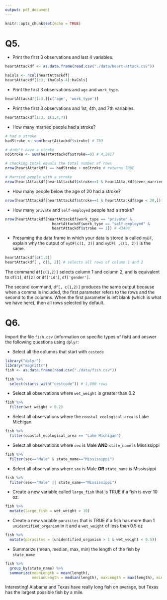 ```yaml
---
output: pdf_document
---
```


```r
knitr::opts_chunk$set(echo = TRUE)
```

# Q5.
- Print the first 3 observations and last 4 variables.
```r
heartAttackdf <- as.data.frame(read.csv("./data/heart-attack.csv"))

haCols <- ncol(heartAttackdf)
heartAttackdf[1:3, (haCols-4):haCols]
```

- Print the first 3 observations and `age` and `work_type`.
```r
heartAttackdf[1:3,][c('age', 'work_type')]
```

- Print the first 3 observations and 1st, 4th, and 7th variables.
```r
heartAttackdf[1:3, c(1,4,7)]
```

- How many married people had a stroke?
```r
# had a stroke
hadStroke <- sum(heartAttackdf$stroke) # 783

# didn't have a stroke
noStroke <- sum(heartAttackdf$stroke==0) # 4,2617

# checking total equals the total number of rows
nrow(heartAttackdf) == hadStroke + noStroke # returns TRUE

# Married people with a stroke
nrow(heartAttackdf[heartAttackdf$stroke==1 & heartAttackdf$ever_married=="Yes",]) # 703
```

- How many people below the age of 20 had a stroke?
```r
nrow(heartAttackdf[heartAttackdf$stroke==1 & heartAttackdf$age < 20,]) # 2
```

- How many `private` and `self-employed` people had a stroke?
```r
nrow(heartAttackdf[heartAttackdf$work_type == "private" & 
                     heartAttackdf$work_type == "self-employed" & 
                     heartAttackdf$stroke == 1]) # 43400
```

- Presuming the data frame in which your data is stored is called `myDF`, explain why the output of `myDF[c(1, 2)]` and `myDF[ ,c(1, 2)]` is the same.
```r
heartAttackdf[c(1,2)] 
heartAttackdf[ , c(1, 2)] # selects all rows of column 1 and 2
```
The command `df[c(1,2)]` selects column 1 and column 2, and is equivalent to `df[1]`, `df[2]` or `df['id']`, `df['gender']`. 

The second command, `df[, c(1,2)]` produces the same output because when a comma is included, the first parameter refers to the rows and the second to the columns. When the first parameter is left blank (which is what we have here), then all rows selected by default.

\newpage
# Q6.
Import the file `fish.csv` (information on specific types of fish) and answer the following questions using `dplyr`:

- Select all the columns that start with `cestode`
```r
library("dplyr")
library("magrittr")
fish <- as.data.frame(read.csv("./data/fish.csv"))

fish %>%
  select(starts_with("cestcode")) # 1,800 rows  
```

- Select all observations where `wet_weight` is greater than 0.2
```r
fish %>%
  filter(wet_weight > 0.2)
```

- Select all observations where the `coastal_ecological_area` is Lake Michigan 
```r
fish %>%
  filter(coastal_ecological_area == "Lake Michigan") 
```

- Select all observations where `sex` is Male **AND** `state_name` is Mississippi
```r
fish %>%
  filter(sex=="Male" & state_name=="Mississippi")
```

- Select all observations where `sex` is Male **OR** `state_name` is Mississippi
```r
fish %>%
  filter(sex=="Male" || state_name=="Mississippi")
```

- Create a new variable called `large_fish` that is TRUE if a fish is over 10 oz.
```r
fish %>%
  mutate(large_fish = wet_weight > 10) 
```

- Create a new variable `parasites` that is TRUE if a fish has more than 1 `unidentified_organism` in it and a `wet_weight` of less than 0.5 oz
```r
fish %>% 
  mutate(parasites = (unidentified_organism > 1 & wet_weight < 0.5))
```

- Summarize (mean, median, max, min) the length of the fish by `state_name`
```r
fish %>% 
  group_by(state_name) %>% 
  summarize(meanLength = mean(length), 
            medianLength = median(length), maxLength = max(length), minLength = min(length))
```

Interesting! Alabama and Texas have really long fish on average, but Texas has the largest possible fish by a mile.
